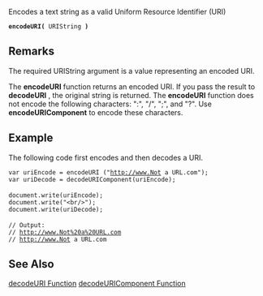 Encodes a text string as a valid Uniform Resource Identifier (URI)

 '''encodeURI(''' URIString ''')'''
==Remarks==
The required URIString argument is a value representing an encoded URI.

The '''encodeURI''' function returns an encoded URI. If you pass the result to '''decodeURI''' , the original string is returned. The '''encodeURI''' function does not encode the following characters: ":", "/", ";", and "?". Use '''encodeURIComponent''' to encode these characters.


==Example==
The following code first encodes and then decodes a URI.

 var uriEncode = encodeURI ("http://www.Not a URL.com");
 var uriDecode = decodeURIComponent(uriEncode);
 
 document.write(uriEncode);
 document.write("&lt;br/&gt;");
 document.write(uriDecode);
 
 // Output:
 // http://www.Not%20a%20URL.com
 // http://www.Not a URL.com

==See Also==

              

              
[[javascript/decodeURI|decodeURI Function]]
[[javascript/decodeURIComponent|decodeURIComponent Function]]
